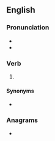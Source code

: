 ==English==

===Pronunciation===
* {{IPA|/ˈstɹɪvən/|lang=en}}
* {{rhymes|ɪvən|lang=en}}

===Verb===
{{head|en|past participle}}

# {{past participle of|strive|lang=en|nocat=1}}

====Synonyms====
* {{l|en|strived}}

===Anagrams===
* {{l|en|inverts}}
